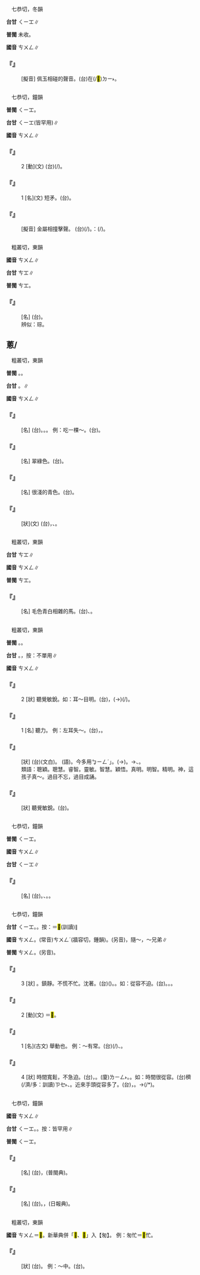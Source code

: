 
=={{ruby|瑽|ㄘㄨㄥ}}==

　七恭切，冬韻

'''台甘''' <rt>ㄑㄧㆲ</rt>∥

'''普閩''' 未收。

'''國音''' <rt>ㄘㄨㄥ</rt>∥

    

==='''『{{ruby|瑽|ㄘㄨㄥ}}{{ruby|瑽|ㄘㄨㄥ}}』'''===
: [擬音] 佩玉相碰的聲音。(台){{ruby|佩|ㄆㆮ˫}}在(/<mark>&#xf9853;</mark>)<rt>ㄉㄧ˫</rt>{{ruby|身|ㄒㄧㄣ}}{{ruby|上|ㄒㄧㆲˋ}}{{ruby|丌|ㆤ}}{{ruby|玉|ㆣㄧㆤㆶ ͘}}{{ruby|仔|ㄚ}}{{ruby|相|ㄒㄧㄜ}}{{ruby|/|ㄙㆩ}}{{ruby|磕|ㄎㄚㆴ ͘}}{{ruby|鏗|ㄎㄧㄣ}}{{ruby|→|ㄑㄧㄣ}}{{ruby|鏘|ㄑㄧㄤ}}{{ruby|叫|ㄍㄧㄜ˪}}。
    

=={{ruby|鏦|ㄘㄨㄥ}}==

　七恭切，鐘韻

'''普閩''' <rt>ㄑㄧㆲ</rt>。

'''台甘''' <rt>ㄑㄧㆲ</rt>{{ruby|。|ㄘㄨㄥ}}(皆罕用)∥

'''國音''' <rt>ㄘㄨㄥ</rt>∥

    

==='''『{{ruby|鏦|ㄘㄨㄥ}}』'''===
:2  [動](文) (台){{ruby|用|ㄧㄥ˫}}{{ruby|/|ㄧㆲ˫}}{{ruby|矛|ㄇㄠˊ}}{{ruby|戟|ㄍㄧㆤㆶ}}{{ruby|突|ㄉㄨㆷ ͘}}(/{{ruby|殘|ㄗㄢˊ}})。
    

==='''『{{ruby|鏦|ㄘㄨㄥ}}』'''===
:1  [名](文) 短矛。(台){{ruby|古|ㄍㆦˋ}}{{ruby|早|ㄗㄚˋ}}{{ruby|丌|ㆤ}}{{ruby|武|ㆠㄨˋ}}{{ruby|器|ㄎㄧ˪}}。
    

==='''『{{ruby|鏦|ㄘㄨㄥ}}{{ruby|蹤|ㄘㄨㄥ}}』'''===
: [擬音] 金屬相撞擊聲。 (台){{ruby|鐵|ㄊㄧㆷ}}{{ruby|器|ㄎㄧ˪}}{{ruby|相|ㄒㄧㄜ}}{{ruby|/|ㄙㆩ}}{{ruby|磕|ㄎㄚㆴ ͘}}(/{{ruby|硞|ㄎㆦㆶ}}){{ruby|丌|ㆤ}}{{ruby|聲|ㄒㄧㆩ}}{{ruby|音|ㄧㆬ}}。{{ruby|如|ㄌㄨˊ}}：{{ruby|鏗|ㄎㄧㄣ}}{{ruby|鏗|ㄎㄧㄣ}}{{ruby|<mark>&#xf9cbe;</mark>|ㄎㄧㄤ}}{{ruby|<mark>&#xf9cbe;</mark>|ㄎㄧㄤ}}(/{{ruby|硿|ㄎㆲ}}{{ruby|硿|ㄎㆲ}}){{ruby|等|ㄉㄧㄥˋ}}{{ruby|等|ㄉㄧㄥˋ}}。
    

=={{ruby|璁|ㄘㄨㄥ}}==

　粗叢切，東韻

'''國音''' <rt>ㄘㄨㄥ</rt>∥

'''台甘''' <rt>ㄘㆲ</rt>∥

'''普閩''' <rt>ㄘㆲ</rt>。

    

==='''『{{ruby|璁|ㄘㄨㄥ}}』'''===
: [名] (台){{ruby|一|ㄐㄧㆵ ͘}}{{ruby|種|ㄐㄧㆲˋ}}{{ruby|親|ㄑㄧㄣ}}{{ruby|像|ㄑㄧㆧ˫}}{{ruby|/|ㄑㄧㆫ˫}}{{ruby|玉|ㆣㄧㆤㆶ ͘}}{{ruby|仔|ㄚ}}{{ruby|丌|ㆤ}}{{ruby|石|ㄐㄧㄜㆷ ͘}}{{ruby|頭|ㄊㄠˊ}}。
:辨似：琮。
:
    

==蔥/{{ruby|<mark>&#xf8fb9;</mark>|ㄘㄨㄥ}}==

　粗叢切，東韻

'''普閩''' {{ruby|(文)|ㄘㆲ}}。{{ruby|(白)|ㄘㄤ}}。

'''台甘''' {{ruby|(文)|ㄘㆲ}}。{{ruby|(語)|ㄘㄤ}}∥

'''國音''' <rt>ㄘㄨㄥ</rt>∥

    

==='''『{{ruby|蔥|ㄘㄨㄥ}}』'''===
: [名] (台){{ruby|草|ㄘㄠˋ}}{{ruby|本|ㄅㄨㄣˋ}}{{ruby|蔬|ㄙㆦ}}{{ruby|菜|ㄘㄞ˪}}{{ruby|類|ㄌㄨㄧ˫}}。{{ruby|味|ㆠㄧ˫}}{{ruby|蘞|ㄏㄧㆰ}}。{{ruby|根|ㄍㄨㄣ}}{{ruby|/|ㄍㄧㄣ}}{{ruby|會|ㄨㆤ˫}}{{ruby|/|ㆤ˫}}{{ruby|做|ㄗㄨㆤ˪}}{{ruby|/|ㄗㄜ˪}}{{ruby|得|ㄉㄧㆵ}}{{ruby|藥|ㄧㄜㆷ ͘}}。 例：吃一棵～。(台){{ruby|食|ㄐㄧㄚㆷ ͘}}{{ruby|一|ㄐㄧㆵ ͘}}{{ruby|枝|ㄍㄧ}}{{ruby|蔥|ㄘㄤ}}{{ruby|仔|ㄚ}}。
    

==='''『{{ruby|蔥|ㄘㄨㄥ}}{{ruby|翠|ㄘㄨㄟˋ}}』'''===
: [名] 翠綠色。(台){{ruby|真|ㄐㄧㄣ}}{{ruby|青|ㄘㆥ}}{{ruby|/|ㄑㆪ}}{{ruby|翠|ㄘㄨㄧ˪}}{{ruby|丌|ㆤ}}{{ruby|色|ㄒㄧㆤㆶ}}。
    

==='''『{{ruby|蔥|ㄘㄨㄥ}}{{ruby|白|ㄅㄞˊ}}』'''===
: [名] 很淺的青色。(台){{ruby|真|ㄐㄧㄣ}}{{ruby|薄|ㄅㄜㆷ ͘}}{{ruby|丌|ㆤ}}{{ruby|青|ㄘㆥ}}{{ruby|/|ㄑㆪ}}{{ruby|色|ㄒㄧㆤㆶ}}。
:
    

==='''『{{ruby|蔥|ㄘㄨㄥ}}{{ruby|蘢|ㄌㄨㄥˊ}}』'''===
: [狀](文) (台){{ruby|草|ㄘㄠˋ}}{{ruby|木|ㆠㄚㆶ ͘}}，{{ruby|青|ㄘㆥ}}{{ruby|/|ㄑㆪ}}{{ruby|翠|ㄘㄨㄧ˪}}、{{ruby|茂|ㆠㆦ˫}}{{ruby|盛|ㄒㄧㄥ˫}}{{ruby|丌|ㆤ}}{{ruby|款|ㄎㄨㄢˋ}}。
    

=={{ruby|驄|ㄘㄨㄥ}}==

　粗叢切，東韻

'''台甘''' <rt>ㄘㆲ</rt>∥

'''國音''' <rt>ㄘㄨㄥ</rt>∥

'''普閩''' <rt>ㄘㆲ</rt>。

    

==='''『{{ruby|驄|ㄘㄨㄥ}}』'''===
: [名] 毛色青白相雜的馬。(台){{ruby|毛|ㄇㆦˊ}}{{ruby|/|ㄇㆭˊ}}{{ruby|襯|ㄘㆰ˪}}{{ruby|青|ㄘㆥ}}{{ruby|/|ㄑㆪ}}{{ruby|色|ㄒㄧㆤㆶ}}、{{ruby|白|ㄅㆤㆷ ͘}}{{ruby|色|ㄒㄧㆤㆶ}}{{ruby|丌|ㆤ}}{{ruby|馬|ㆠㆤˋ}}。
    

=={{ruby|聰|ㄘㄨㄥ}}==

　粗叢切，東韻

'''普閩''' {{ruby|(文)|ㄘㆲ}}。{{ruby|(白)|ㄘㄤ}}。

'''台甘''' {{ruby|(文)|ㄘㆲ}}。{{ruby|(語)|ㄘㄤ}}，按：不單用∥

'''國音''' <rt>ㄘㄨㄥ</rt>∥

    

==='''『{{ruby|聰|ㄘㄨㄥ}}』'''===
:2  [狀] 聽覺敏銳。如：耳～目明。(台){{ruby|耳|ㄏㆪ˫}}{{ruby|/|ㄏㄧ˫}}{{ruby|孔|ㄎㄤ}}{{ruby|利|ㄌㄞ˫}}，{{ruby|目|ㆠㄚㆶ ͘}}{{ruby|珠|ㄗㄨ}}(→{{ruby|睭|ㄐㄧㄨ}}){{ruby|<mark>&#xffa56;</mark>|ㄍㄧㆬ}}(/{{ruby|光|ㄍㆭ}})。
    

==='''『{{ruby|聰|ㄘㄨㄥ}}』'''===
:1  [名] 聽力。 例：左耳失～。(台){{ruby|倒|ㄉㄜ˪}}{{ruby|爿|ㄅㄧㄥˊ}}{{ruby|耳|ㄏㄧ˫}}{{ruby|/|ㄏㆪ˫}}{{ruby|孔|ㄎㄤ}}{{ruby|失|ㄒㄧㆵ}}{{ruby|去|ㄎㄧˋ}}{{ruby|聽|ㄊㄧㄥ}}{{ruby|覺|ㄍㄚㆶ}}，{{ruby|無|ㆠㄜˊ}}{{ruby|聽|ㄊㄧㆩ}}{{ruby|見|ㄍㆪ˪}}。
    

==='''『{{ruby|聰|ㄘㄨㄥ}}{{ruby|明|ㄇㄧㄥˊ}}』'''===
: [狀] (台){{ruby|聰|ㄘㆲ}}{{ruby|明|ㆠㄧㄥˊ}}(文白)。 {{ruby|聰|ㄘㄤ}}{{ruby|明|ㄇㄧㄚˊ}}(語)。今多用{{ruby|「|ㄘㄨㄥ}}<rt>ㆠㄧㄥˊ</rt>」。{{ruby|耳|ㄏㄧ˫}}{{ruby|/|ㄏㆪ˫}}{{ruby|孔|ㄎㄤ}}{{ruby|利|ㄌㄞ˫}}{{ruby|目|ㆠㄚㆶ ͘}}{{ruby|珠|ㄗㄨ}}(→{{ruby|睭|ㄐㄧㄨ}}){{ruby|<mark>&#xffa56;</mark>|ㄍㄧㆬ}}。→{{ruby|有|ㄨ˫}}{{ruby|智|ㄉㄧ˪}}{{ruby|識|ㄒㄧㆤㆶ}}、{{ruby|識|ㆠㄚㆵ}}{{ruby|/|ㄅㄚㆵ}}{{ruby|道|ㄉㄜ˫}}{{ruby|理|ㄌㄧˋ}}。
:類語：聰穎。聰慧。睿智。靈敏。智慧。穎悟。真明。明智。精明。神，這孩子真～。過目不忘，過目成誦。
:
    

==='''『{{ruby|聰|ㄘㄨㄥ}}{{ruby|敏|ㄇㄧㄣˇ}}』'''===
: [狀] 聽覺敏銳。(台){{ruby|佮|ㄍㄚㆴ}}{{ruby|聰|ㄘㆲ}}{{ruby|明|ㆠㄧㄥˊ}}{{ruby|意|ㄧ˪}}{{ruby|思|ㄙㄨ˪}}{{ruby|共|ㄍㄤ˫}}{{ruby|款|ㄎㄨㄢˋ}}。
    

=={{ruby|樅|ㄘㄨㄥ}}==

　七恭切，鐘韻

'''普閩''' <rt>ㄑㄧㆲ</rt>。

'''國音''' <rt>ㄘㄨㄥ</rt>∥

'''台甘''' <rt>ㄑㄧㆲ</rt>∥

    

==='''『{{ruby|樅|ㄘㄨㄥ}}』'''===
: [名] (台){{ruby|樹|ㄑㄧㄨ˫}}{{ruby|名|ㄇㄧㄚˊ}}。{{ruby|木|ㆠㆦㆶ ͘}}{{ruby|材|ㄗㄞˊ}}{{ruby|輕|ㄎㄧㄣ}}{{ruby|軟|ㄋㆭˋ}}{{ruby|通|ㄊㄤ}}{{ruby|做|ㄗㄨㆤ˪}}{{ruby|/|ㄗㄜ˪}}{{ruby|建|ㄍㄧㄢ˪}}{{ruby|築|ㄉㄧㆦㆶ}}{{ruby|材|ㄗㄞˊ}}{{ruby|料|ㄌㄧㄠ˫}}、{{ruby|器|ㄎㄧ˪}}{{ruby|具|ㄍㄨ˫}}。{{ruby|做|ㄗㄨㆤ˪}}{{ruby|/|ㄗㄜ˪}}{{ruby|紙|ㄗㄨㄚˋ}}{{ruby|原|ㆣㄨㄢˊ}}{{ruby|料|ㄌㄧㄠ˫}}。
    

=={{ruby|從|ㄘㄨㄥ}}==

　七恭切，鐘韻

'''台甘''' <rt>ㄑㄧㆲ</rt>{{ruby|。|ㄐㄧㆲˊ}}{{ruby|。|ㄑㄧㆲ˪}}。{{ruby|(語)|ㄉㆤ˪}}。按：＝<mark>&#xffacd;</mark>(訓讀)∥

'''國音''' <rt>ㄘㄨㄥ</rt>。(常音)<rt>ㄘㄨㄥˊ</rt>(牆容切，鍾韻)。(另音){{ruby|(文)|ㄗㄨㄥˋ}}，隨～，～兄弟∥

'''普閩''' <rt>ㄘㄨㄥ</rt>。(另音){{ruby|從|ㄘㄨㄥˊ}}。

    

==='''『{{ruby|從|ㄘㄨㄥ}}{{ruby|容|ㄖㄨㄥˊ}}』'''===
:3  [狀] {{ruby|從|ㄘㄨㄥ}}{{ruby|容|·ㄖㄨㄥˊ}}。鎮靜。不慌不忙。沈著。(台)({{ruby|行|ㄏㄧㄥˊ}}{{ruby|為|ㄨㄧˊ}}{{ruby|態|ㄊㄞ˪}}{{ruby|度|ㄉㆦ˫}}){{ruby|無|ㆠㄜˊ}}{{ruby|趕|ㄍㄨㆩˋ}}{{ruby|無|ㆠㄜˊ}}{{ruby|寬|ㄎㄨㆩ}}。{{ruby|鎮|ㄉㄧㄣ˪}}{{ruby|靜|ㄐㄧㄥ˫}}。如：從容不迫。(台){{ruby|自|ㄗㄨ˫}}{{ruby|自|ㄗㄨ˫}}{{ruby|在|ㄗㄞ˫}}{{ruby|在|ㄗㄞ˫}}。{{ruby|穩|ㄨㄣˋ}}{{ruby|當|ㄉㄤˋ}}{{ruby|自|ㄗㄨ˫}}{{ruby|在|ㄗㄞ˫}}。{{ruby|勻|ㄨㄣˊ}}{{ruby|勻|ㄨㄣˊ}}{{ruby|仔|ㄚ}}{{ruby|是|ㄒㄧ˫}}。
    

==='''『{{ruby|從|ㄘㄨㄥ}}{{ruby|容|ㄖㄨㄥˊ}}』'''===
:2  [動](文) ＝{{ruby|慫|ㄙㄨㄥˇ}}<mark>&#xf8efe;</mark>。
    

==='''『{{ruby|從|ㄘㄨㄥ}}{{ruby|容|ㄖㄨㄥˊ}}』'''===
:1  [名](古文) 舉動也。 例：～有常。(台){{ruby|舉|ㄍㄨˋ}}{{ruby|/|ㄍㄧˋ}}{{ruby|動|ㄉㆲ˫}}(/{{ruby|行|ㄏㄧㄥˊ}}{{ruby|動|ㄉㆲ˫}}){{ruby|有|ㄨ˫}}{{ruby|一|ㄐㄧㆵ ͘}}{{ruby|個|ㆤˊ}}{{ruby|定|ㄉㄧㄥ˫}}{{ruby|性|ㄒㄧㄥ˪}}、{{ruby|正|ㄐㄧㄥ˪}}{{ruby|常|ㄒㄧㆲˊ}}。
    

==='''『{{ruby|從|ㄘㄨㄥ}}{{ruby|容|ㄖㄨㄥˊ}}』'''===
:4  [狀] 時間寬鬆，不急迫。(台){{ruby|有|ㄨ˫}}{{ruby|餘|ㄨˊ}}{{ruby|/|ㄧˊ}}{{ruby|裕|ㆡㄨ˫}}{{ruby|/|ㄌㄨ˫}}，{{ruby|<mark>&#xffa45;</mark>|ㆠㆤ˫}}{{ruby|/|ㆠㄨㆤ˫}}{{ruby|迫|ㄅㄧㆤㆶ}}{{ruby|促|ㄑㄧㆦㆶ}}。(廈){{ruby|冗|ㄌㄧㆲ˫}}{{ruby|冗|ㄌㄧㆲ˫}}{{ruby|/|ㄌㄧㄥ˫}}<rt>ㄌㄧㄥ˫</rt>。{{ruby|寬|ㄎㄨㆩ}}{{ruby|寬|ㄎㄨㆩ}}。如：時間很從容。(台){{ruby|時|ㄒㄧˊ}}{{ruby|間|ㄍㄢ}}{{ruby|猶|ㄧㄠˋ}}{{ruby|→|ㄧㄠ}}{{ruby|真|ㄐㄧㄣ}}穧(/濟/多：訓讀)<rt>ㄗㆤ˫</rt>{{ruby|/|ㄗㄨㆤ˫}}、{{ruby|冗|ㄌㄧㆲ˫}}{{ruby|冗|ㄌㄧㆲ˫}}。近來手頭從容多了。(台){{ruby|近|ㄍㄨㄣ˫}}{{ruby|/|ㄍㄧㄣ˫}}{{ruby|來|ㄌㄞˊ}}{{ruby|手|ㄑㄧㄨˋ}}{{ruby|頭|ㄊㄠˊ}}{{ruby|加|ㄍㆤ}}{{ruby|真|ㄐㄧㄣ}}{{ruby|寬|ㄎㄨㆩ˪}}，{{ruby|財|ㄗㄞˊ}}{{ruby|源|ㆣㄨㄢˊ}}{{ruby|充|ㄑㄧㆲ}}{{ruby|足|ㄐㄧㆦㆶ}}。→{{ruby|<mark>&#xffa45;</mark>|ㆠㆤ˫}}{{ruby|/|ㆠㄨㆤ˫}}{{ruby|儉|ㄎㄧㄚㆴ}}{{ruby|使|ㄙㄞˋ}}(/{{ruby|怯|ㄎㄧㄚㆴ}}*{{ruby|使|ㄙㄞˋ}})。
    

=={{ruby|蓯|ㄘㄨㄥ}}==

　七恭切，鐘韻

'''國音''' <rt>ㄘㄨㄥ</rt>∥

'''台甘''' <rt>ㄑㄧㆲ</rt>。{{ruby| |ㄗㆲˋ}}。按：皆罕用∥

'''普閩''' <rt>ㄑㄧㆲ</rt>。

    

==='''『{{ruby|蓯|ㄘㄨㄥ}}{{ruby|蓉|ㄖㄨㄥˊ}}』'''===
: [名] (台){{ruby|草|ㄘㄠˋ}}{{ruby|蓯|ㄑㄧㆲ}}{{ruby|蓉|ㄧㆲˊ}}，{{ruby|肉|ㆠㄚㆷ}}{{ruby|蓯|ㄑㄧㆲ}}{{ruby|蓉|ㄧㆲˊ}}{{ruby|丌|ㆤ}}{{ruby|通|ㄊㆲ}}{{ruby|稱|ㄑㄧㄥ}}(普閩典)。
    

==='''『{{ruby|肉|ㄖㄡˋ}}{{ruby|蓯|ㄘㄨㄥ}}{{ruby|蓉|ㄖㄨㄥˊ}}』'''===
: [名] (台){{ruby|赤|ㄑㄧㄚㆷ}}{{ruby|楊|ㄧㆲˊ}}{{ruby|樹|ㄑㄧㄨ˫}}{{ruby|丌|ㆤ}}{{ruby|根|ㄍㄨㄣ}}{{ruby|/|ㄍㄧㄣ}}{{ruby|丌|ㆤ}}{{ruby|寄|ㄍㄧㄚ˪}}{{ruby|生|ㄒㄧㄥ}}{{ruby|植|ㄒㄧㆵ ͘}}{{ruby|物|ㆠㄨㆵ ͘}}。{{ruby|成|ㄐㄧㆩˊ}}{{ruby|尺|ㄑㄧㄜㆷ}}{{ruby|高|ㄍㄨㄢˊ}}，{{ruby|通|ㄊㄤ}}{{ruby|做|ㄗㄨㆤ˪}}{{ruby|/|ㄗㄜ˪}}{{ruby|補|ㄅㆦˋ}}{{ruby|藥|ㄧㄜㆷ ͘}}(日報典)。
    

=={{ruby|匆|ㄘㄨㄥ}}==

　粗叢切，東韻

'''國音''' <rt>ㄘㄨㄥ</rt>＝<mark>&#xf8fb3;</mark>。新華典併「<mark>&#xf8edc;</mark>、<mark>&#xf8fb3;</mark>」入【匆】。 例：匆忙＝<mark>&#xf8fb3;</mark>忙。

    

==='''『{{ruby|匆|ㄘㄨㄥ}}{{ruby|促|ㄘㄨˋ}}』'''===
: [狀] (台){{ruby|真|ㄐㄧㄣ}}{{ruby|急|ㄍㄧㆴ}}。 例：～中。(台){{ruby|趕|ㄍㄨㆩˋ}}{{ruby|趕|ㄍㄨㆩˋ}}{{ruby|緊|ㄍㄧㄣˋ}}{{ruby|緊|ㄍㄧㄣˋ}}{{ruby|丌|ㆤ}}{{ruby|中|ㄉㄧㆲ}}{{ruby|間|ㄍㄢ}}。
:
    
